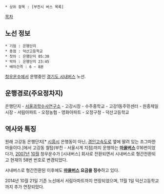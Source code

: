  * 상위 항목 : [부천시 버스 목록]

[[목차]]
== 노선 정보 ==
 * 기점 : 은행단지
 * 종점 : 덕산고등학교
 * 첫차 : 은행단지 05:30
 * 막차 : 은행단지 23:45
 * 배차간격 : 6 ~ 8분

[[청우운수]]에서 운행중인 [[경기도 시내버스]] 노선.

== 운행경로(주요정차지) ==
은행단지 - [[국립과학수사연구원|서울과학수사연구소]] - 고강시장 - 수주중학교 - 고강1동주민센터 - 원종제일시장 - 서림아파트 - 오정농협 - 영화아파트 - 오정구청 - 덕산고등학교
== 역사와 특징 ==
원래 고강동 은행단지[* [[시흥시]] 은행동이 아닌, [[경인고속도로]] 옆에 딸려 있는 조그마한 마을이다.]에서 고강동 철탑(부천 - 서울시계 지점)까지 운행하는 '''[[마을버스]]''' 016번이었다가, [[2007년]] [[10월]] 청우운수가 [시내버스] 회사로 전환되면서 시내버스로 형간전환되고 현재의 58번 번호로 변경되었다.

시내버스로 형간전환된 이후에도 '''[[마을버스]] 요금을 징수'''하고 있다.

2014년 10월 21일 기존 노선에서 서림아파트까지 연장되었으며, 11월 1일 덕산고등학교까지 추가 연장되었다.
